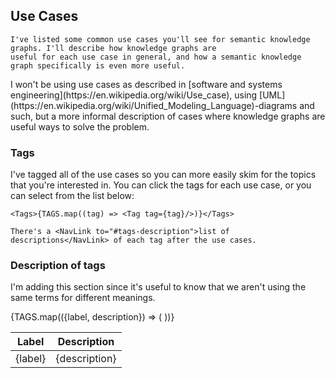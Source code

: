 
<Content>
    <h2 className="subtitle">Use Cases</h2>

    I've listed some common use cases you'll see for semantic knowledge graphs. I'll describe how knowledge graphs are
    useful for each use case in general, and how a semantic knowledge graph specifically is even more useful.
</Content>

<AuthorNote title="On the term use case">
    I won't be using use cases as described in [software and systems
    engineering](https://en.wikipedia.org/wiki/Use_case), using
    [UML](https://en.wikipedia.org/wiki/Unified_Modeling_Language)-diagrams and such, but a more informal description of
    cases where knowledge graphs are useful ways to solve the problem.
</AuthorNote>

<Content>
    <h3 className="subtitle">Tags</h3>
    I've tagged all of the use cases so you can more easily skim for the topics that you're interested in. You can click
    the tags for each use case, or you can select from the list below:

    <Tags>{TAGS.map((tag) => <Tag tag={tag}/>)}</Tags>

    There's a <NavLink to="#tags-description">list of descriptions</NavLink> of each tag after the use cases.
</Content>

<DataLakes/>
<FraudDetection/>
<ImproveSEO/>
<DataPreparation/>
<InteroperableAppsAndWebpages/>
<SemanticAnalysis/>

<Content id="tags-description">
    <h3 className="subtitle">Description of tags</h3>
    <p>I'm adding this section since it's useful to know that we aren't using the same terms for different meanings.</p>
    <table className="table is-striped is-">
        <thead>
        <tr>
            <th>Label</th>
            <th>Description</th>
        </tr>
        </thead>
        <tbody>
        {TAGS.map(({label, description}) => (
            <tr>
                <td>{label}</td>
                <td>{description}</td>
            </tr>
        ))}
        </tbody>
    </table>
</Content>